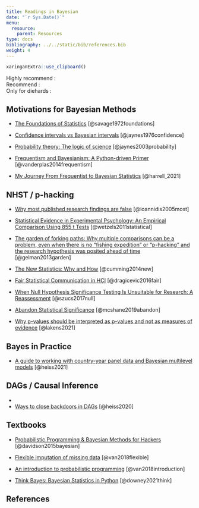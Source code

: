 ```yaml
---
title: Readings in Bayesian
date: "`r Sys.Date()`"
menu:
  resource:
    parent: Resources
type: docs
bibliography: ../../static/bib/references.bib
weight: 4
---
```


```r
xaringanExtra::use_clipboard()
```

Highly recommend : <i class="fas fa-star"></i><i class="fas fa-star"></i><i class="fas fa-star"></i> <br>
Recommend : <i class="fas fa-star"></i><i class="fas fa-star"></i> <br>
Only for diehards : <i class="fas fa-star"></i> <br>

## Motivations for Bayesian Methods

- <i class="fas fa-book"></i> [The Foundations of Statistics](https://www.gwern.net/docs/statistics/decision/1972-savage-foundationsofstatistics.pdf) [@savage1972foundations] <i class="fas fa-star"></i>

- <i class="fas fa-newspaper"></i> [Confidence intervals vs Bayesian intervals](https://bayes.wustl.edu/etj/articles/confidence.pdf) [@jaynes1976confidence] <i class="fas fa-star"></i>  

- <i class="fas fa-book"></i> [Probability theory: The logic of science](https://bayes.wustl.edu/etj/prob/book.pdf) [@jaynes2003probability] <i class="fas fa-star"></i>

- <i class="fas fa-newspaper"></i> <a href="http://jakevdp.github.io/blog/2014/03/11/frequentism-and-bayesianism-a-practical-intro/"><i class="fas fa-blog"></i></a> [Frequentism and Bayesianism: A Python-driven
Primer](https://arxiv.org/pdf/1411.5018.pdf) [@vanderplas2014frequentism] <i class="fas fa-star"></i> <i class="fas fa-star"></i> <i class="fas fa-star"></i> 

- <i class="fas fa-blog"></i> [My Journey From Frequentist to Bayesian Statistics](https://www.fharrell.com/post/journey/) [@harrell_2021] <i class="fas fa-star"></i> <i class="fas fa-star"></i>

## NHST / p-hacking

- <i class="fas fa-newspaper"></i> [Why most published research findings are false](https://journals.plos.org/plosmedicine/article?id=10.1371/journal.pmed.0020124&xid=17259,15700019,15700186,15700190,15700248) [@ioannidis2005most] <i class="fas fa-star"></i> <i class="fas fa-star"></i>

- <i class="fas fa-newspaper"></i> [Statistical Evidence in Experimental Psychology: An Empirical Comparison Using 855 t Tests](https://journals.sagepub.com/doi/abs/10.1177/1745691611406923?journalCode=ppsa) [@wetzels2011statistical] <i class="fas fa-star"></i>

- <i class="fas fa-newspaper"></i> [The garden of forking paths: Why multiple comparisons can be a problem, even when there is no “fishing expedition” or “p-hacking” and the research hypothesis was posited ahead of time](http://www.stat.columbia.edu/~gelman/research/unpublished/p_hacking.pdf) [@gelman2013garden] <i class="fas fa-star"></i> <i class="fas fa-star"></i>

- <i class="fas fa-newspaper"></i> [The New Statistics: Why and How](https://journals.sagepub.com/doi/10.1177/0956797613504966) [@cumming2014new] <i class="fas fa-star"></i>

- <i class="fas fa-newspaper"></i> [Fair Statistical Communication in HCI](https://hal.inria.fr/hal-01377894/document) [@dragicevic2016fair] <i class="fas fa-star"></i> <i class="fas fa-star"></i> <i class="fas fa-star"></i>

- <i class="fas fa-newspaper"></i> [When Null Hypothesis Significance Testing Is Unsuitable for Research: A Reassessment](https://www.frontiersin.org/articles/10.3389/fnhum.2017.00390/full) [@szucs2017null] <i class="fas fa-star"></i>

- <i class="fas fa-newspaper"></i> [Abandon Statistical Significance](https://www.tandfonline.com/doi/pdf/10.1080/00031305.2018.1527253) [@mcshane2019abandon] <i class="fas fa-star"></i>

- <i class="fas fa-blog"></i> [Why p-values should be interpreted as p-values and not as measures of evidence](http://daniellakens.blogspot.com/2021/11/why-p-values-should-be-interpreted-as-p.html) [@lakens2021] <i class="fas fa-star"></i>

## Bayes in Practice

- <i class="fas fa-blog"></i> [A guide to working with country-year panel data and Bayesian multilevel models](https://www.andrewheiss.com/blog/2021/12/01/multilevel-models-panel-data-guide/) [@heiss2021] <i class="fas fa-star"></i>

<!-- https://betanalpha.github.io/assets/case_studies/modeling_sparsity.html#1_Fading_into_Irrelevance

-->

## DAGs / Causal Inference

- 

- <i class="fas fa-blog"></i> [Ways to close backdoors in DAGs](https://www.andrewheiss.com/blog/2020/02/25/closing-backdoors-dags/) [@heiss2020] <i class="fas fa-star"></i>

## Textbooks

- <i class="fas fa-book"></i> [Probabilistic Programming & Bayesian Methods for Hackers](http://camdavidsonpilon.github.io/Probabilistic-Programming-and-Bayesian-Methods-for-Hackers/) [@davidson2015bayesian] <i class="fas fa-star"></i> <i class="fas fa-star"></i>

- <i class="fas fa-book"></i> [Flexible imputation of missing data](https://stefvanbuuren.name/fimd/) [@van2018flexible] <i class="fas fa-star"></i>

- <i class="fas fa-book"></i> [An introduction to probabilistic programming](https://arxiv.org/pdf/1809.10756.pdf) [@van2018introduction] <i class="fas fa-star"></i>

- <i class="fas fa-book"></i> [Think Bayes: Bayesian Statistics in Python](http://allendowney.github.io/ThinkBayes2/) [@downey2021think] <i class="fas fa-star"></i> <i class="fas fa-star"></i> <i class="fas fa-star"></i>



## References
